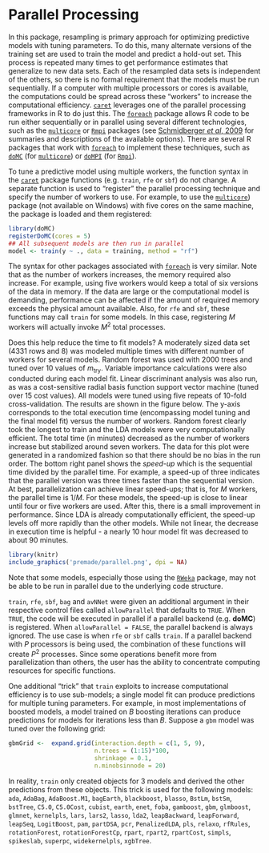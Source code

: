 # Parallel Processing

In this package, resampling is primary approach for optimizing predictive models with tuning parameters. To do this, many alternate versions of the training set are used to train the model and predict a hold-out set. This process is repeated many times to get performance estimates that generalize to new data sets. Each of the resampled data sets is independent of the others, so there is no formal requirement that the models must be run sequentially. If a computer with multiple processors or cores is available, the computations could be spread across these "workers" to increase the computational efficiency.  [`caret`](http://cran.r-project.org/web/packages/caret/index.html) leverages one of the parallel processing frameworks in R to do just this. The [`foreach`](http://cran.r-project.org/web/packages/foreach/index.html) package allows R code to be run either sequentially or in parallel using several different technologies, such as the [`multicore`](http://cran.r-project.org/web/packages/multicore/index.html) or [`Rmpi`](http://cran.r-project.org/web/packages/Rmpi/index.html) packages (see [Schmidberger *et al*, 2009](http://www.jstatsoft.org/v31/i01/paper) for summaries and descriptions of the available options). There are several R packages that work with [`foreach`](http://cran.r-project.org/web/packages/foreach/index.html) to implement these techniques, such as [`doMC`](http://cran.r-project.org/web/packages/doMC/index.html) (for [`multicore`](http://cran.r-project.org/web/packages/multicore/index.html)) or [`doMPI`](http://cran.r-project.org/web/packages/doMPI/index.html) (for [`Rmpi`](http://cran.r-project.org/web/packages/Rmpi/index.html)).

To tune a predictive model using multiple workers, the function syntax in the [`caret`](http://cran.r-project.org/web/packages/caret/index.html) package functions (e.g. `train`,  `rfe` or `sbf`) do not change. A separate function is used to "register" the parallel processing technique and specify the number of workers to use. For example, to use the [`multicore`](http://cran.r-project.org/web/packages/multicore/index.html)) package (not available on Windows) with five cores on the same machine, the package is loaded and them registered:

```r
library(doMC)
registerDoMC(cores = 5)
## All subsequent models are then run in parallel
model <- train(y ~ ., data = training, method = "rf")
```

The syntax for other packages associated with [`foreach`](http://cran.r-project.org/web/packages/foreach/index.html) is very similar. Note that as the number of workers increases, the memory required also increase. For example, using five workers would keep a total of six versions of the data in memory. If the data are large or the computational model is demanding, performance can be affected if the amount of required memory exceeds the physical amount available. Also, for `rfe` and  `sbf`, these functions may call  `train` for some models. In this case, registering *M* workers will actually invoke *M*^2^ total processes.

Does this help reduce the time to fit models? A moderately sized data set (4331 rows and 8) was modeled multiple times with different number of workers for several models. Random forest was used with 2000 trees and tuned over 10 values of *m*~try~. Variable importance calculations were also conducted during each model fit. Linear discriminant analysis was also run, as was a cost-sensitive radial basis function support vector machine (tuned over 15 cost values). All models were tuned using five repeats of 10-fold cross-validation. The results are shown in the figure below. The y-axis corresponds to the total execution time (encompassing model tuning and the final model fit) versus the number of workers. Random forest clearly took the longest to train and the LDA models were very computationally efficient. The total time (in minutes) decreased as the number of workers increase but stabilized around seven workers. The data for this plot were generated in a randomized fashion so that there should be no bias in the run order. The bottom right panel shows the *speed-up* which is the sequential time divided by the parallel time. For example, a speed-up of three indicates that the parallel version was three times faster than the sequential version. At best, parallelization can achieve linear speed-ups; that is, for *M* workers, the parallel time is 1/*M*. For these models, the speed-up is close to linear until four or five workers are used. After this, there is a small improvement in performance. Since LDA is already computationally efficient, the speed-up levels off more rapidly than the other models. While not linear, the decrease in execution time is helpful - a nearly 10 hour model fit was decreased to about 90 minutes.

```r
library(knitr)
include_graphics('premade/parallel.png', dpi = NA)
```


Note that some models, especially those using the [`RWeka`](http://cran.r-project.org/web/packages/RWeka/index.html) package, may not be able to be run in parallel due to the underlying code structure.

`train`, `rfe`, `sbf`, `bag` and  `avNNet` were given an additional argument in their respective control files called  `allowParallel` that defaults to `TRUE`. When `TRUE`, the code will be executed in parallel if a parallel backend (e.g. **doMC**) is registered. When  `allowParallel = FALSE`, the parallel backend is always ignored. The use case is when `rfe` or `sbf` calls  `train`. If a parallel backend with *P* processors is being used, the combination of these functions will create *P*^2^ processes. Since some operations benefit more from parallelization than others, the user has the ability to concentrate computing resources for specific functions.

One additional "trick" that `train` exploits to increase computational efficiency is to use sub-models; a single model fit can produce predictions for multiple tuning parameters. For example, in most implementations of boosted models, a model trained on *B* boosting iterations can produce predictions for models for iterations less than *B*. Suppose a `gbm` model was tuned over the following grid:

``` r
gbmGrid <-  expand.grid(interaction.depth = c(1, 5, 9),
                        n.trees = (1:15)*100,
                        shrinkage = 0.1,
                        n.minobsinnode = 20)
```

In reality, `train` only created objects for 3 models and derived the other predictions from these objects. This trick is used for the following models: `ada`, `AdaBag`, `AdaBoost.M1`,
`bagEarth`, `blackboost`, `blasso`, `BstLm`, `bstSm`, `bstTree`, `C5.0`,
`C5.0Cost`, `cubist`, `earth`, `enet`, `foba`, `gamboost`, `gbm`,
`glmboost`, `glmnet`, `kernelpls`, `lars`, `lars2`, `lasso`, `lda2`,
`leapBackward`, `leapForward`, `leapSeq`, `LogitBoost`, `pam`,
`partDSA`, `pcr`, `PenalizedLDA`, `pls`, `relaxo`, `rfRules`,
`rotationForest`, `rotationForestCp`, `rpart`, `rpart2`, `rpartCost`,
`simpls`, `spikeslab`, `superpc`, `widekernelpls`, `xgbTree`.



